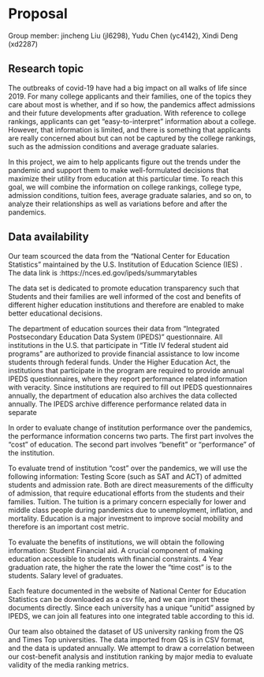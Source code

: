# Proposal

Group member: jincheng Liu (jl6298), Yudu Chen (yc4142), Xindi Deng (xd2287)

## Research topic



The outbreaks of covid-19 have had a big impact on all walks of life since 2019. For many college applicants and their families, one of the topics they care about most is whether, and if so how, the pandemics affect admissions and their future developments after graduation. With reference to college rankings, applicants can get “easy-to-interpret” information about a college. However, that information is limited, and there is something that applicants are really concerned about but can not be captured by the college rankings, such as the admission conditions and average graduate salaries.

In this project, we aim to help applicants figure out the trends under the pandemic and support them to make well-formulated decisions that maximize their utility from education at this particular time. To reach this goal, we will combine the information on college rankings, college type, admission conditions, tuition fees, average graduate salaries, and so on, to analyze their relationships as well as variations before and after the pandemics.

## Data availability

Our team scourced the data from the “National Center for Education Statistics” maintained by the U.S. Institution of Education Science (IES) . 
The data link is :https://nces.ed.gov/ipeds/summarytables

The data set is dedicated to promote education transparency such that Students and their families are well informed of the cost and benefits of different higher education institutions and therefore are enabled to make better educational decisions.

The department of education sources their data from “Integrated Postsecondary Education Data System (IPEDS) ” questionnaire. All institutions in the U.S. that participate in “Title IV federal student aid programs” are authorized to provide financial assistance to low income students through federal funds. Under the Higher Education Act, the institutions that participate in the program are required to provide annual IPEDS questionnaires, where they report performance related information with veracity. Since institutions are required to fill out IPEDS questionnaires annually, the department of education also archives the data collected annually. The IPEDS archive difference performance related data in separate 

In order to evaluate change of institution performance over the pandemics, the performance information concerns two parts. The first part involves the “cost” of education. The second part involves “benefit” or “performance” of the institution.

To evaluate trend of institution “cost” over the pandemics, we will use the following information:
Testing Score (such as SAT and ACT) of admitted students and admission rate. Both are direct measurements of the difficulty of admission, that require educational efforts from the students and their families. 
Tuition. The tuition is a primary concern especially for lower and middle class people during pandemics due to unemployment, inflation, and mortality. Education is a major investment to improve social mobility and therefore is an important cost metric.

To evaluate the benefits of institutions, we will obtain the following information:
Student Financial aid. A crucial component of making education accessible to students with financial constraints.
4 Year graduation rate, the higher the rate the lower the “time cost” is to the students.
Salary level of graduates. 

Each feature documented in the website of National Center for Education Statistics can be downloaded as a csv file, and we can import these documents directly. Since each university has a unique “unitid” assigned by IPEDS, we can join all features into one integrated table according to this id.

Our team also obtained the dataset of US university ranking from the QS and Times Top universities. The data imported from QS is in CSV format, and the data is updated annually. We attempt to draw a correlation between our cost-benefit analysis and institution ranking by major media to evaluate validity of the media ranking metrics.


